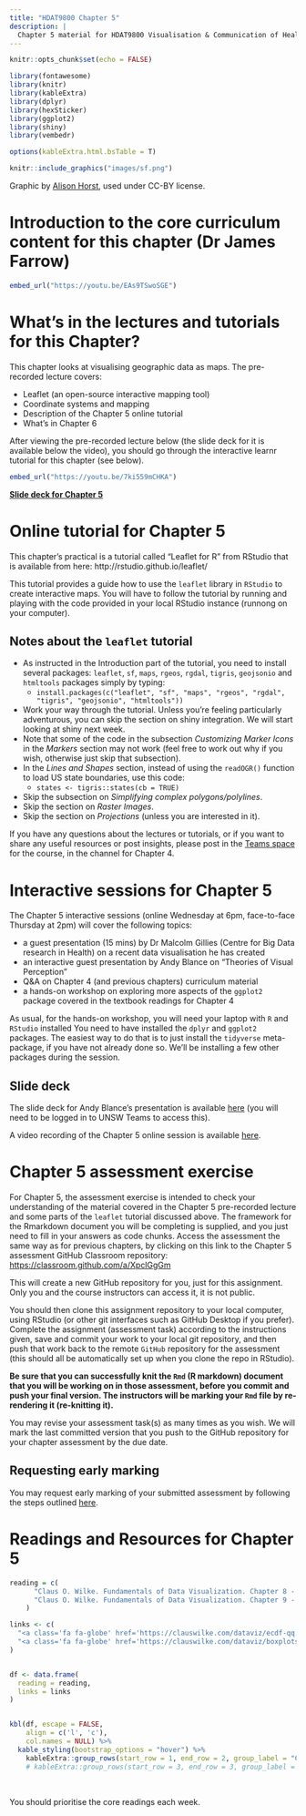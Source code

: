 ```yaml
---
title: "HDAT9800 Chapter 5"
description: |
  Chapter 5 material for HDAT9800 Visualisation & Communication of Health Data
---
```


```r
knitr::opts_chunk$set(echo = FALSE)

library(fontawesome)
library(knitr)
library(kableExtra)
library(dplyr)
library(hexSticker)
library(ggplot2)
library(shiny)
library(vembedr)

options(kableExtra.html.bsTable = T)

```

```r
knitr::include_graphics("images/sf.png")
```

Graphic by [Alison Horst](https://github.com/allisonhorst/stats-illustrations), used under CC-BY license.

# Introduction to the core curriculum content for this chapter (Dr James Farrow)

```r
embed_url("https://youtu.be/EAs9TSwoSGE")
```

# What's in the lectures and tutorials for this Chapter?

This chapter looks at visualising geographic data as maps. The pre-recorded lecture covers: 

* Leaflet (an open-source interactive mapping tool)
* Coordinate systems and mapping 
* Description of the Chapter 5 online tutorial 
* What's in Chapter 6 

After viewing the pre-recorded lecture below (the slide deck for it is available below the video), you should go through the interactive learnr tutorial for this chapter (see below). 

```r
embed_url("https://youtu.be/7ki559mCHKA")
```

[**Slide deck for Chapter 5**](assets/HDAT9800-2022-T2-Chapter-5.pdf)

# Online tutorial for Chapter 5

This chapter's practical is a tutorial called "Leaflet for R" from RStudio that is available from here: http://rstudio.github.io/leaflet/ 

This tutorial provides a guide how to use the `leaflet` library in `RStudio` to create interactive maps. You will have to follow the tutorial by running and playing with the code provided in your local RStudio instance (runnong on your computer). 

## Notes about the `leaflet` tutorial

* As instructed in the Introduction part of the tutorial, you need to install several packages: `leaflet`, `sf`, `maps`, `rgeos`, `rgdal`, `tigris`, `geojsonio` and `htmltools` packages simply by typing:
  * `install.packages(c("leaflet", "sf", "maps", "rgeos", "rgdal",
                    "tigris", "geojsonio", "htmltools"))`
* Work your way through the tutorial. Unless you’re feeling particularly adventurous, you can skip the section on shiny integration. We will start looking at shiny next week.
* Note that some of the code in the subsection _Customizing Marker Icons_ in the _Markers_ section may not work (feel free to work out why if you wish, otherwise just skip that subsection).
* In the _Lines and Shapes_ section, instead of using the `readOGR()` function to load US state boundaries, use this code:
  * `states <- tigris::states(cb = TRUE)`
* Skip the subsection on _Simplifying complex polygons/polylines_.
* Skip the section on _Raster Images_.
* Skip the section on _Projections_ (unless you are interested in it).

If you have any questions about the lectures or tutorials, or if you want to share any useful resources or post insights, please post in the [Teams space](https://teams.microsoft.com/l/channel/19%3a7ce6b5565a284b51b0e85c20ad2bcc2a%40thread.tacv2/Chapter%25202?groupId=40f150b6-6fa9-478e-875f-cd02465b18a2&tenantId=3ff6cfa4-e715-48db-b8e1-0867b9f9fba3) for the course, in the channel for Chapter 4.

# Interactive sessions for Chapter 5

The Chapter 5 interactive sessions (online Wednesday at 6pm, face-to-face Thursday at 2pm) will cover the following topics:

* a guest presentation (15 mins) by Dr Malcolm Gillies (Centre for Big Data research in Health) on a recent data visualisation he has created
* an interactive guest presentation by Andy Blance on "Theories of Visual Perception"
* Q&A on Chapter 4 (and previous chapters) curriculum material
* a hands-on workshop on exploring more aspects of the `ggplot2` package covered in the textbook readings for Chapter 4 

As usual, for the hands-on workshop, you will need your laptop with `R` and `RStudio` installed You need to have installed the `dplyr` and `ggplot2` packages. The easiest way to do that is to just install the `tidyverse` meta-package, if you have not already done so. We'll be installing a few other packages during the session.

## Slide deck

The slide deck for Andy Blance's presentation is available [here](https://unsw.sharepoint.com/:p:/s/CLS-HDAT9800_T2_5226_Combined/EaipDu1Fm6hAur3KAbcQ9UQBJQe3wvG5bpHAv1v94R_nFQ?e=Fkpn1F) (you will need to be logged in to UNSW Teams to access this). 

A video recording of the Chapter 5 online session is available [here](https://unsw.sharepoint.com/:v:/r/sites/CLS-HDAT9800_T2_5226_Combined/Shared%20Documents/General/Recordings/General-20220629_180528-Meeting%20Recording.mp4?csf=1&web=1&e=tTHmae).

# Chapter 5 assessment exercise

For Chapter 5, the assessment exercise is intended to check your understanding of the material covered in the Chapter 5 pre-recorded lecture and some parts of the `leaflet` tutorial discussed above. The framework for the Rmarkdown document you will be completing is supplied, and you just need to fill in your answers as code chunks. Access the assessment the same way as for previous chapters, by clicking on this link to the Chapter 5 assessment GitHub Classroom repository:  [https://classroom.github.com/a/XpclGgGm](https://classroom.github.com/a/XpclGgGm)

This will create a new GitHub repository for you, just for this assignment. Only you and the course instructors can access it, it is not public.

You should then clone this assignment repository to your local computer, using RStudio (or other git interfaces such as GitHub Desktop if you prefer). Complete the assignment (assessment task) according to the instructions given, save and commit your work to your local git repository, and then push that work back to the remote `GitHub` repository for the assessment (this should all be automatically set up when you clone the repo in RStudio).

**Be sure that you can successfully knit the `Rmd` (R markdown) document that you will be working on in those assessment, before you commit and push your final version. The instructors will be marking your `Rmd` file by re-rendering it (re-knitting it).**

You may revise your assessment task(s) as many times as you wish. We will mark the last committed version that you push to the GitHub repository for your chapter assessment by the due date. 

## Requesting early marking

You may request early marking of your submitted assessment by following the steps outlined [here](requesting_early_marking.html).


# Readings and Resources for Chapter 5

```r

reading = c(
      "Claus O. Wilke. Fundamentals of Data Visualization. Chapter 8 - Visualizing distributions: Empirical cumulative distribution functions and q-q plots",
      "Claus O. Wilke. Fundamentals of Data Visualization. Chapter 9 - Visualizing many distributions at once"
    )

links <- c(
  "<a class='fa fa-globe' href='https://clauswilke.com/dataviz/ecdf-qq.html' target='_blank'></a>",
  "<a class='fa fa-globe' href='https://clauswilke.com/dataviz/boxplots-violins.html' target='_blank'></a>"
)


df <- data.frame(
  reading = reading,
  links = links
)


kbl(df, escape = FALSE,
    align = c('l', 'c'),
    col.names = NULL) %>%
  kable_styling(bootstrap_options = "hover") %>% 
    kableExtra::group_rows(start_row = 1, end_row = 2, group_label = "Core readings")  # %>% 
    # kableExtra::group_rows(start_row = 3, end_row = 3, group_label = "Other resources") 

```

<aside>

<br>

You should prioritise the core readings each week.  

</aside>






